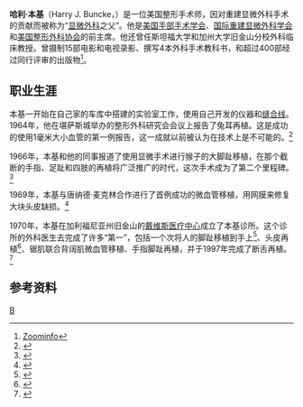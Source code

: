 '''哈利·本基'''（Harry J. Buncke，{{bd|1922年||2008年|5月18日}}）是一位美国整形手术师，因对重建显微外科手术的贡献而被称为“[[显微外科|显微外科]]之父”。他是[[美国手部手术学会|美国手部手术学会]]、[[国际重建显微外科学会|国际重建显微外科学会]]和[[美国整形外科协会|美国整形外科协会]]的前主席。他还曾任斯坦福大学和加州大学旧金山分校外科临床教授。曾摄制15部电影和电视录影、撰写4本外科手术教科书，和超过400部经过同行评审的出版物<ref>[http://www.zoominfo.com/directory/Buncke_CHICAGO-Harry_584127694.htm Zoominfo]{{dead link|date=2017年12月 |bot=InternetArchiveBot |fix-attempted=yes }}</ref>。

==职业生涯==
本基一开始在自己家的车库中搭建的实验室工作，使用自己开发的仪器和[[手术缝合线|缝合线]]。1964年，他在堪萨斯城举办的整形外科研究会会议上报告了兔耳再植。这是成功的使用1毫米大小血管的第一例报告，这一成就以前被认为在技术上是不可能的。<ref>{{cite journal | author = Buncke H, Schulz W | title = Total ear reimplantation in the rabbit utilising microminiature vascular anastomoses | journal = Br J Plast Surg | volume = 19 | issue = 1 | pages = 15–22 | year = 1966 | pmid = 5909469 | doi = 10.1016/S0007-1226(66)80003-6}}</ref>

1966年，本基和他的同事报道了使用​​显微手术进行猴子的大脚趾移植，在那个截断的手指、足趾和四肢的再植将广泛推广的时代，这次手术成为了第二个里程碑。<ref>{{cite journal | author = Buncke H, Buncke C, Schulz W | title = Immediate Nicoladoni procedure in the Rhesus monkey, or hallux-to-hand transplantation, utilising microminiature vascular anastomoses | journal = Br J Plast Surg | volume = 19 | issue = 4 | pages = 332–7 | year = 1966 | pmid = 4959061 | doi = 10.1016/S0007-1226(66)80075-9}}</ref>

1969年，本基与唐纳德·麦克林合作进行了首例成功的微血管移植，用网膜来修复大块头皮缺损。<ref>{{cite journal | author = McLean D, Buncke H | title = Autotransplant of omentum to a large scalp defect, with microsurgical revascularization | journal = Plast Reconstr Surg | volume = 49 | issue = 3 | pages = 268–74 | year = 1972 | pmid = 4551236 | doi = 10.1097/00006534-197203000-00005}}</ref>

1970年，本基在加利福尼亚州旧金山的[[戴维斯医疗中心|戴维斯医疗中心]]成立了本基诊所。这个诊所的外科医生去完成了许多“第一”，包括一个次将人的脚趾移植到手上<ref>{{cite journal | author = Buncke H, McLean D, George P, Creech B, Chater N, Commons G | title = Thumb replacement: great toe transplantation by microvascular anastomosis | journal = Br J Plast Surg | volume = 26 | issue = 3 | pages = 194–201 | year = 1973 | pmid = 4726099 | doi = 10.1016/0007-1226(73)90002-7}}</ref>、头皮再植<ref>{{cite journal | author = Buncke H, Rose E, Brownstein M, Chater N | title = Successful replantation of two avulsed scalps by microvascular anastomoses | journal = Plast Reconstr Surg | volume = 61 | issue = 5 | pages = 666–72 | year = 1978 | pmid = 643955 | doi = 10.1097/00006534-197805000-00002}}</ref>、锯肌联合背阔肌微血管移植、手指脚趾再植，并于1997年完成了断舌再植。<ref>{{cite journal | author = Buntic R, Buncke H | title = Successful replantation of an amputated tongue | journal = Plast Reconstr Surg | volume = 101 | issue = 6 | pages = 1604–7 | year = 1998 | pmid = 9583492 | doi = 10.1097/00006534-199805000-00026}}</ref>

==参考资料==
{{reflist}}
{{Authority control}}
[[Category:美国医学家|B]]